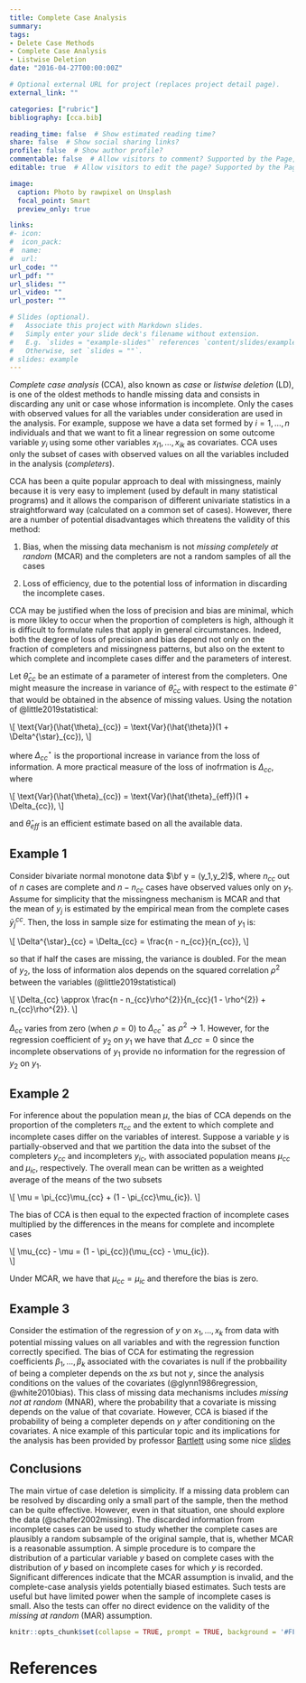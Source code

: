 ```yaml
---
title: Complete Case Analysis
summary: 
tags:
- Delete Case Methods
- Complete Case Analysis
- Listwise Deletion
date: "2016-04-27T00:00:00Z"

# Optional external URL for project (replaces project detail page).
external_link: ""

categories: ["rubric"]
bibliography: [cca.bib]

reading_time: false  # Show estimated reading time?
share: false  # Show social sharing links?
profile: false  # Show author profile?
commentable: false  # Allow visitors to comment? Supported by the Page, Post, and Docs content types.
editable: true  # Allow visitors to edit the page? Supported by the Page, Post, and Docs content types.

image:
  caption: Photo by rawpixel on Unsplash
  focal_point: Smart
  preview_only: true

links:
#- icon: 
#  icon_pack: 
#  name: 
#  url: 
url_code: ""
url_pdf: ""
url_slides: ""
url_video: ""
url_poster: ""

# Slides (optional).
#   Associate this project with Markdown slides.
#   Simply enter your slide deck's filename without extension.
#   E.g. `slides = "example-slides"` references `content/slides/example-slides.md`.
#   Otherwise, set `slides = ""`.
# slides: example
---
```


*Complete case analysis* (CCA), also known as *case* or *listwise deletion* (LD), is one of the oldest methods to handle missing data and consists in discarding any unit or case whose information is incomplete. Only the cases with observed values for all the variables under consideration are used in the analysis. For example, suppose we have a data set formed by $i=1,\ldots,n$ individuals and that we want to fit a linear regression on some outcome variable $y_i$ using some other variables $x_{i1},\ldots,x_{ik}$ as covariates. CCA uses only the subset of cases with observed values on all the variables included in the analysis (*completers*).

CCA has been a quite popular approach to deal with missingness, mainly because it is very easy to implement (used by default in many statistical programs) and it allows the comparison of different univariate statistics in a straightforward way (calculated on a common set of cases). However, there are a number of potential disadvantages which threatens the validity of this method:

1. Bias, when the missing data mechanism is not *missing completely at random* (MCAR) and the completers are not a random samples of all the cases

2. Loss of efficiency, due to the potential loss of information in discarding the incomplete cases.

CCA may be justified when the loss of precision and bias are minimal, which is more likley to occur when the proportion of completers is high, although it is difficult to formulate rules that apply in general circumstances. Indeed, both the degree of loss of precision and bias depend not only on the fraction of completers and missingness patterns, but also on the extent to which complete and incomplete cases differ and the parameters of interest. 

Let $\hat{\theta}_{cc}$ be an estimate of a parameter of interest from the completers. One might measure the increase in variance of $\hat{\theta}_{cc}$ with respect to the estimate $\hat{\theta}$ that would be obtained in the absence of missing values. Using the notation of @little2019statistical:

\\[
\\text{Var}(\\hat{\\theta}\_{cc}) = \\text{Var}(\\hat{\\theta})(1 + \\Delta\^{\\star}\_{cc}),
\\]

where $\Delta^{\star}_{cc}$ is the proportional increase in variance from the loss of information. A more practical measure of the loss of inofrmation is $\Delta_{cc}$, where

\\[
\\text{Var}(\\hat{\\theta}\_{cc}) = \\text{Var}(\\hat{\\theta}\_{eff})(1 + \\Delta\_{cc}),
\\]

and $\hat{\theta}_{eff}$ is an efficient estimate based on all the available data. 

## Example 1

Consider bivariate normal monotone data $\bf y = (y_1,y_2)$, where $n_{cc}$ out of $n$ cases are complete and $n - n_{cc}$ cases have observed values only on $y_1$. Assume for simplicity that the missingness mechanism is MCAR and that the mean of $y_j$ is estimated by the empirical mean from the complete cases $\bar{y}^{cc}_j$. Then, the loss in sample size for estimating the mean of $y_1$ is:

\\[
\\Delta\^{\\star}\_{cc} = \\Delta\_{cc} = \\frac{n - n\_{cc}}{n\_{cc}},
\\]

so that if half the cases are missing, the variance is doubled. For the mean of $y_2$, the loss of information alos depends on the squared correlation $\rho^{2}$ between the variables (@little2019statistical)

\\[
\\Delta\_{cc} \\approx \\frac{n - n\_{cc}\\rho\^{2}}{n\_{cc}(1 - \\rho\^{2}) + n\_{cc}\\rho\^{2}}.
\\]

$\Delta_{cc}$ varies from zero (when $\rho=0$) to $\Delta^{\star}_{cc}$ as $\rho^{2} \rightarrow 1$. However, for the regression coefficient of $y_2$ on $y_1$ we have that $\Delta\_{cc}=0$ since the incomplete observations of $y_1$ provide no information for the regression of $y_2$ on $y_1$. 

## Example 2

For inference about the population mean $\mu$, the bias of CCA depends on the proportion of the completers $\pi_{cc}$ and the extent to which complete and incomplete cases differ on the variables of interest. Suppose a variable $y$ is partially-observed and that we partition the data into the subset of the completers $y_{cc}$ and incompleters $y_{ic}$, with associated population means $\mu_{cc}$ and $\mu_{ic}$, respectively. The overall mean can be written as a weighted average of the means of the two subsets

\\[
\\mu = \\pi\_{cc}\\mu\_{cc} + (1 - \\pi_{cc}\\mu_{ic}). 
\\]

The bias of CCA is then equal to the expected fraction of incomplete cases multiplied by the differences in the means for complete and incomplete cases

\\[
\\mu\_{cc} - \\mu = (1 - \\pi\_{cc})(\\mu\_{cc} - \\mu\_{ic}).  
\\]

Under MCAR, we have that $\mu_{cc} = \mu_{ic}$ and therefore the bias is zero.

## Example 3

Consider the estimation of the regression of $y$ on $x_1,\ldots,x_k$ from data with potential missing values on all variables and with the regression function correctly specified. The bias of CCA for estimating the regression coefficients $\beta_1,\ldots,\beta_k$ associated with the covariates is null if the probbaility of being a completer depends on the $x$s but not $y$, since the analysis conditions on the values of the covariates (@glynn1986regression, @white2010bias). This class of missing data mechanisms includes *missing not at random* (MNAR), where the probability that a covariate is missing depends on the value of that covariate. However, CCA is biased if the probability of being a completer depends on $y$ after conditioning on the covariates. A nice example of this particular topic and its implications for the analysis has been provided by professor [Bartlett](https://thestatsgeek.com/about-thestatsgeek-com/) using some nice [slides](http://thestatsgeek.com/wp-content/uploads/2016/08/Jonathan-Bartlett-28-06-2013.pdf) 

## Conclusions

The main virtue of case deletion is simplicity. If a missing data problem can be resolved by discarding only a small part of the sample, then the method can be quite effective. However, even in that situation, one should explore the data (@schafer2002missing). The discarded information from incomplete cases can be used to study whether the complete cases are plausibly a random subsample of the original sample, that is, whether MCAR is a reasonable assumption. A simple procedure is to compare the distribution of a particular variable $y$ based on complete cases with the distribution of $y$ based on incomplete cases for which $y$ is recorded. Significant differences indicate that the MCAR assumption is invalid, and the complete-case analysis yields potentially biased estimates. Such tests are useful but have limited power when the sample of incomplete cases is small. Also the tests can offer no direct evidence on the validity of the *missing at random* (MAR) assumption.

```r
knitr::opts_chunk$set(collapse = TRUE, prompt = TRUE, background = '#FFFFFF')
```

# References
